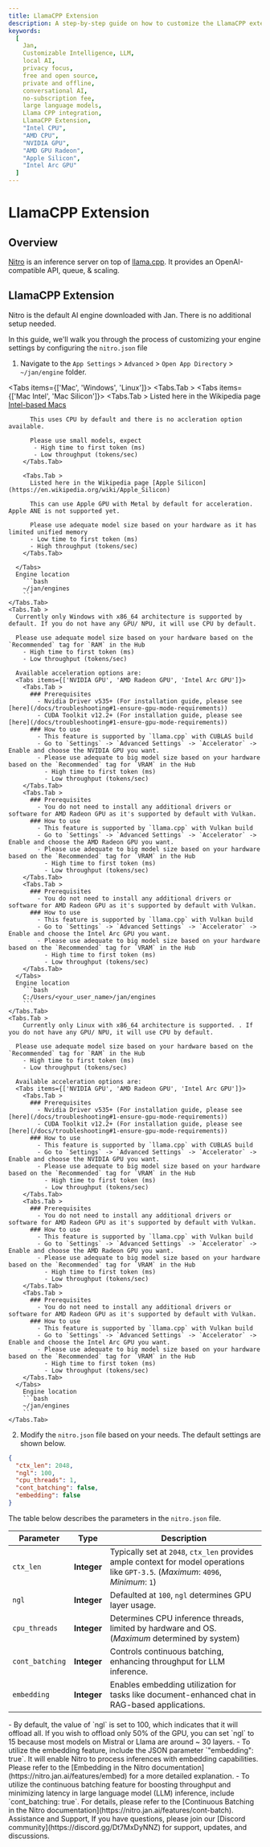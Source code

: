 ```yaml
---
title: LlamaCPP Extension
description: A step-by-step guide on how to customize the LlamaCPP extension.
keywords:
  [
    Jan,
    Customizable Intelligence, LLM,
    local AI,
    privacy focus,
    free and open source,
    private and offline,
    conversational AI,
    no-subscription fee,
    large language models,
    Llama CPP integration,
    LlamaCPP Extension,
    "Intel CPU",
    "AMD CPU",
    "NVIDIA GPU",
    "AMD GPU Radeon",
    "Apple Silicon",
    "Intel Arc GPU"
  ]
---
```



# LlamaCPP Extension

## Overview

[Nitro](https://github.com/janhq/nitro) is an inference server on top of [llama.cpp](https://github.com/ggerganov/llama.cpp). It provides an OpenAI-compatible API, queue, & scaling.

## LlamaCPP Extension

<Callout type='info'>
  Nitro is the default AI engine downloaded with Jan. There is no additional setup needed.
</Callout>

In this guide, we'll walk you through the process of customizing your engine settings by configuring the `nitro.json` file

1. Navigate to the `App Settings` > `Advanced` > `Open App Directory` > `~/jan/engine` folder.

<Tabs items={['Mac', 'Windows', 'Linux']}>
    <Tabs.Tab >
      <Tabs items={['Mac Intel', 'Mac Silicon']}>
        <Tabs.Tab >
          Listed here in the Wikipedia page [Intel-based Macs](https://en.wikipedia.org/wiki/MacBook_Pro_(Intel-based))
          
          This uses CPU by default and there is no accleration option available. 
          
          Please use small models, expect
           - High time to first token (ms) 
           - Low throughput (tokens/sec)
        </Tabs.Tab>

        <Tabs.Tab >
          Listed here in the Wikipedia page [Apple Silicon](https://en.wikipedia.org/wiki/Apple_Silicon)
          
          This can use Apple GPU with Metal by default for acceleration. Apple ANE is not supported yet.

          Please use adequate model size based on your hardware as it has limited unified memory
          - Low time to first token (ms)
          - High throughput (tokens/sec)
        </Tabs.Tab>
        
      </Tabs>
      Engine location
        ```bash
        ~/jan/engines
        ```
    </Tabs.Tab>
    <Tabs.Tab >
      Currently only Windows with x86_64 architecture is supported by default. If you do not have any GPU/ NPU, it will use CPU by default.
      
      Please use adequate model size based on your hardware based on the `Recommended` tag for `RAM` in the Hub
        - High time to first token (ms) 
        - Low throughput (tokens/sec)

      Available acceleration options are:
      <Tabs items={['NVIDIA GPU', 'AMD Radeon GPU', 'Intel Arc GPU']}>
        <Tabs.Tab >
          ### Prerequisites
            - Nvidia Driver v535+ (For installation guide, please see [here](/docs/troubleshooting#1-ensure-gpu-mode-requirements))
            - CUDA Toolkit v12.2+ (For installation guide, please see [here](/docs/troubleshooting#1-ensure-gpu-mode-requirements))
          ### How to use
            - This feature is supported by `llama.cpp` with CUBLAS build
            - Go to `Settings` -> `Advanced Settings` -> `Accelerator` -> Enable and choose the NVIDIA GPU you want.
            - Please use adequate to big model size based on your hardware based on the `Recommended` tag for `VRAM` in the Hub
              - High time to first token (ms) 
              - Low throughput (tokens/sec)
        </Tabs.Tab>
        <Tabs.Tab >
          ### Prerequisites
            - You do not need to install any additional drivers or software for AMD Radeon GPU as it's supported by default with Vulkan.
          ### How to use
            - This feature is supported by `llama.cpp` with Vulkan build
            - Go to `Settings` -> `Advanced Settings` -> `Accelerator` -> Enable and choose the AMD Radeon GPU you want.
            - Please use adequate to big model size based on your hardware based on the `Recommended` tag for `VRAM` in the Hub
              - High time to first token (ms) 
              - Low throughput (tokens/sec)
        </Tabs.Tab>
        <Tabs.Tab >
          ### Prerequisites
            - You do not need to install any additional drivers or software for AMD Radeon GPU as it's supported by default with Vulkan.
          ### How to use
            - This feature is supported by `llama.cpp` with Vulkan build
            - Go to `Settings` -> `Advanced Settings` -> `Accelerator` -> Enable and choose the Intel Arc GPU you want.
            - Please use adequate to big model size based on your hardware based on the `Recommended` tag for `VRAM` in the Hub
              - High time to first token (ms) 
              - Low throughput (tokens/sec)
        </Tabs.Tab>
      </Tabs>
      Engine location
        ```bash
        C:/Users/<your_user_name>/jan/engines
        ```
    </Tabs.Tab>
    <Tabs.Tab >
        Currently only Linux with x86_64 architecture is supported. . If you do not have any GPU/ NPU, it will use CPU by default.
      
      Please use adequate model size based on your hardware based on the `Recommended` tag for `RAM` in the Hub
        - High time to first token (ms) 
        - Low throughput (tokens/sec)

      Available acceleration options are:
      <Tabs items={['NVIDIA GPU', 'AMD Radeon GPU', 'Intel Arc GPU']}>
        <Tabs.Tab >
          ### Prerequisites
            - Nvidia Driver v535+ (For installation guide, please see [here](/docs/troubleshooting#1-ensure-gpu-mode-requirements))
            - CUDA Toolkit v12.2+ (For installation guide, please see [here](/docs/troubleshooting#1-ensure-gpu-mode-requirements))
          ### How to use
            - This feature is supported by `llama.cpp` with CUBLAS build
            - Go to `Settings` -> `Advanced Settings` -> `Accelerator` -> Enable and choose the NVIDIA GPU you want.
            - Please use adequate to big model size based on your hardware based on the `Recommended` tag for `VRAM` in the Hub
              - High time to first token (ms) 
              - Low throughput (tokens/sec)
        </Tabs.Tab>
        <Tabs.Tab >
          ### Prerequisites
            - You do not need to install any additional drivers or software for AMD Radeon GPU as it's supported by default with Vulkan.
          ### How to use
            - This feature is supported by `llama.cpp` with Vulkan build
            - Go to `Settings` -> `Advanced Settings` -> `Accelerator` -> Enable and choose the AMD Radeon GPU you want.
            - Please use adequate to big model size based on your hardware based on the `Recommended` tag for `VRAM` in the Hub
              - High time to first token (ms) 
              - Low throughput (tokens/sec)
        </Tabs.Tab>
        <Tabs.Tab >
          ### Prerequisites
            - You do not need to install any additional drivers or software for AMD Radeon GPU as it's supported by default with Vulkan.
          ### How to use
            - This feature is supported by `llama.cpp` with Vulkan build
            - Go to `Settings` -> `Advanced Settings` -> `Accelerator` -> Enable and choose the Intel Arc GPU you want.
            - Please use adequate to big model size based on your hardware based on the `Recommended` tag for `VRAM` in the Hub
              - High time to first token (ms) 
              - Low throughput (tokens/sec)
        </Tabs.Tab>
      </Tabs>
        Engine location
        ```bash
        ~/jan/engines
        ```
    </Tabs.Tab>
</Tabs>

2. Modify the `nitro.json` file based on your needs. The default settings are shown below.

```json title="~/jan/engines/nitro.json"
{
  "ctx_len": 2048,
  "ngl": 100,
  "cpu_threads": 1,
  "cont_batching": false,
  "embedding": false
}
```

The table below describes the parameters in the `nitro.json` file.

| Parameter       | Type        | Description                                                                                                                        |
| --------------- | ----------- | ---------------------------------------------------------------------------------------------------------------------------------- |
| `ctx_len`       | **Integer** | Typically set at `2048`, `ctx_len` provides ample context for model operations like `GPT-3.5`. (_Maximum_: `4096`, _Minimum_: `1`) |
| `ngl`           | **Integer** | Defaulted at `100`, `ngl` determines GPU layer usage.                                                                              |
| `cpu_threads`   | **Integer** | Determines CPU inference threads, limited by hardware and OS. (_Maximum_ determined by system)                                     |
| `cont_batching` | **Integer** | Controls continuous batching, enhancing throughput for LLM inference.                                                              |
| `embedding`     | **Integer** | Enables embedding utilization for tasks like document-enhanced chat in RAG-based applications.                                     |

<Callout emoji="">
  - By default, the value of `ngl` is set to 100, which indicates that it will offload all. If you wish to offload only 50% of the GPU, you can set `ngl` to 15 because most models on Mistral or Llama are around ~ 30 layers.
  - To utilize the embedding feature, include the JSON parameter `"embedding": true`. It will enable Nitro to process inferences with embedding capabilities. Please refer to the [Embedding in the Nitro documentation](https://nitro.jan.ai/features/embed) for a more detailed explanation.
  - To utilize the continuous batching feature for boosting throughput and minimizing latency in large language model (LLM) inference, include `cont_batching: true`. For details, please refer to the [Continuous Batching in the Nitro documentation](https://nitro.jan.ai/features/cont-batch).
</Callout>


<Callout type='info'>
  Assistance and Support, If you have questions, please join our [Discord community](https://discord.gg/Dt7MxDyNNZ) for support, updates, and discussions.
</Callout>